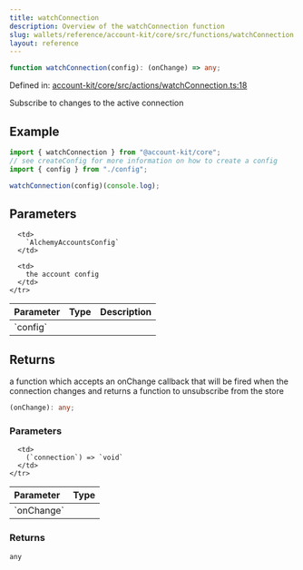 ```yaml
---
title: watchConnection
description: Overview of the watchConnection function
slug: wallets/reference/account-kit/core/src/functions/watchConnection
layout: reference
---
```


```ts
function watchConnection(config): (onChange) => any;
```

Defined in: [account-kit/core/src/actions/watchConnection.ts:18](https://github.com/alchemyplatform/aa-sdk/blob/da19afd63b0ba06a4de95b0d2d7871f64d546304/account-kit/core/src/actions/watchConnection.ts#L18)

Subscribe to changes to the active connection

## Example

```ts
import { watchConnection } from "@account-kit/core";
// see createConfig for more information on how to create a config
import { config } from "./config";

watchConnection(config)(console.log);
```

## Parameters

<table>
  <thead>
    <tr>
      <th align="left">Parameter</th>
      <th align="left">Type</th>
      <th align="left">Description</th>
    </tr>
  </thead>

  <tbody>
    <tr>
      <td>
        `config`
      </td>

      <td>
        `AlchemyAccountsConfig`
      </td>

      <td>
        the account config
      </td>
    </tr>

  </tbody>
</table>

## Returns

a function which accepts an onChange callback that will be fired when the connection changes and returns a function to unsubscribe from the store

```ts
(onChange): any;
```

### Parameters

<table>
  <thead>
    <tr>
      <th align="left">Parameter</th>
      <th align="left">Type</th>
    </tr>
  </thead>

  <tbody>
    <tr>
      <td>
        `onChange`
      </td>

      <td>
        (`connection`) => `void`
      </td>
    </tr>

  </tbody>
</table>

### Returns

`any`
